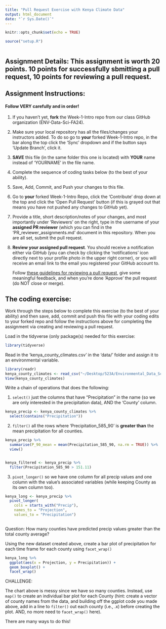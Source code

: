 ```yaml
---
title: "Pull Request Exercise with Kenya Climate Data"
output: html_document
date: "`r Sys.Date()`"
---
```


```r
knitr::opts_chunk$set(echo = TRUE)

source("setup.R")



```
## Assignment Details: This assignment is worth 20 points. 10 points for successfully sbmitting a pull request, 10 points for reviewing a pull request. 

## Assignment Instructions:

#### Follow VERY carefully and in order!

1.  If you haven't yet, **fork** the Week-1-Intro repo from our class GitHub organization (ENV-Data-Sci-FA24).

2.  Make sure your local repository has all the files/changes your instructors added. To do so go to **your** forked Week-1-Intro repo, in the bar along the top click the 'Sync' dropdown and if the button says 'Update Branch', click it.

3.  **SAVE** this file (in the same folder this one is located) with **YOUR** name instead of 'YOURNAME' in the file name.

4.  Complete the sequence of coding tasks below (to the best of your ability).

5.  Save, Add, Commit, and Push your changes to this file.

6.  Go to **your** forked Week-1-Intro Repo, click the 'Contribute' drop down at the top and click the 'Open Pull Request' button (if this is grayed out that means you have not pushed any changes to GitHub yet).

7.  Provide a title, short description/notes of your changes, and most importantly under 'Reviewers' on the right, type in the username of your **assigned PR reviewer** (which you can find in the 'PR_reviewer_assignments.md' document in this repository. When you are all set, submit the pull request.

8.  **Review your assigned pull request**. You should receive a notification either via GitHub (you can check by clicking the 'notifications' icon directly next to your profile photo in the upper right corner), or you will receive an email link to the email you registered your GitHub account to.

    Follow [these guidelines for reviewing a pull request](https://docs.github.com/en/pull-requests/collaborating-with-pull-requests/reviewing-changes-in-pull-requests/reviewing-proposed-changes-in-a-pull-request), give some meaningful feedback, and when you're done 'Approve' the pull request (do NOT close or merge).

## The coding exercise:

Work through the steps below to complete this exercise (to the best of your ability) and then save, add, commit and push this file with your coding edits to your forked repo and follow the instructions above for completing the assignment via creating and reviewing a pull request.

Load in the tidyverse (only package(s) needed for this exercise:

```r
library(tidyverse)
```

Read in the 'kenya_county_climates.csv' in the 'data/' folder and assign it to an environmental variable.

```r
library(readr)
kenya_county_climates <- read_csv("~/Desktop/523A/Environmental_Data_Science_24/Intro-Git-GitHub/data/kenya_county_climates.csv")
View(kenya_county_climates)
```

Write a chain of operations that does the following:

1.  `select()` just the columns that have "Precipitation" in the name (so we are only interested in the precipitation data), AND the 'County' column.

```r
kenya_precip <- kenya_county_climates %>%
  select(contains("Precipitation"))
```


2.  `filter()` all the rows where 'Precipitation_585_90' is **greater than** the mean precipitation for all counties.

```r
kenya_precip %>%
  summarise(P_90_mean = mean(Precipitation_585_90, na.rm = TRUE)) %>%
  view()


kenya_filtered <- kenya_precip %>%
  filter(Precipitation_585_90 > 151.11)
```


3.  `pivot_longer()` so we have one column for all precip values and one column with the value's associated variables (while keeping County as its own column too).

```r
kenya_long <- kenya_precip %>%
  pivot_longer(
    cols = starts_with("Precip"), 
    names_to = "Projection",            
    values_to = "Precipitation")
  
```

Question: How many counties have predicted precip values greater than the total county average?

Using the new dataset created above, create a bar plot of precipitation for each time frame for each county using `facet_wrap()`

```r
kenya_long %>%
  ggplot(aes(x = Projection, y = Precipitation)) +
  geom_boxplot() +
  facet_wrap()

```

CHALLENGE:

The chart above is messy since we have so many counties. Instead, use `map()` to create an individual bar plot for each County (hint: create a vector of county names from the data, and building off the ggplot code you made above, add in a line to `filter()` out each county (i.e., .x) before creating the plot. AND, no more need to `facet_wrap()` here).

There are many ways to do this!


